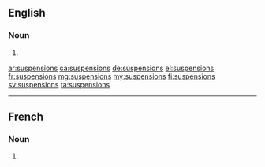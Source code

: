 ==English==

===Noun===
{{head|en|noun plural form}}

# {{plural of|suspension|lang=en}}

[[ar:suspensions]]
[[ca:suspensions]]
[[de:suspensions]]
[[el:suspensions]]
[[fr:suspensions]]
[[mg:suspensions]]
[[my:suspensions]]
[[fi:suspensions]]
[[sv:suspensions]]
[[ta:suspensions]]

----
==French==

===Noun===
{{head|fr|noun plural form|g=f}}

# {{plural of|suspension|lang=fr}}
{{rfc-auto}}